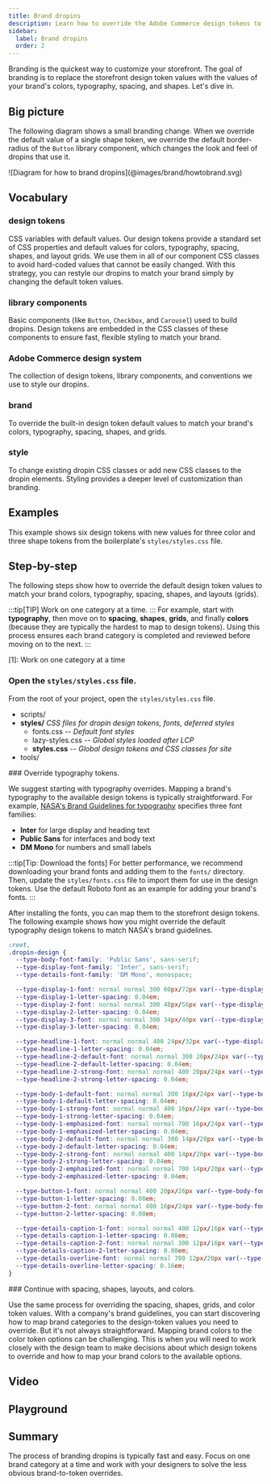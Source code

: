 ```yaml
---
title: Brand dropins
description: Learn how to override the Adobe Commerce design tokens to match your brand.
sidebar:
  label: Brand dropins
  order: 2
---
```



Branding is the quickest way to customize your storefront. The goal of branding is to replace the storefront design token values with the values of your brand's colors, typography, spacing, and shapes. Let's dive in.

## Big picture

The following diagram shows a small branding change. When we override the default value of a single shape token, we override the default border-radius of the `Button` library component, which changes the look and feel of dropins that use it.

<Diagram caption="How to override the dropin-design tokens.">
  ![Diagram for how to brand dropins](@images/brand/howtobrand.svg)
</Diagram>

## Vocabulary

<Vocabulary>

### design tokens

CSS variables with default values. Our design tokens provide a standard set of CSS properties and default values for colors, typography, spacing, shapes, and layout grids. We use them in all of our component CSS classes to avoid hard-coded values that cannot be easily changed. With this strategy, you can restyle our dropins to match your brand simply by changing the default token values.

<CodeImport code={base} title="All default design tokens" lang="css" frame="none" />

### library components

Basic components (like `Button`, `Checkbox`, and `Carousel`) used to build dropins. Design tokens are embedded in the CSS classes of these components to ensure fast, flexible styling to match your brand.

### Adobe Commerce design system

The collection of design tokens, library components, and conventions we use to style our dropins.

### brand

To override the built-in design token default values to match your brand's colors, typography, spacing, shapes, and grids.

### style

To change existing dropin CSS classes or add new CSS classes to the dropin elements. Styling provides a deeper level of customization than branding.

</Vocabulary>

## Examples

This example shows six design tokens with new values for three color and three shape tokens from the boilerplate's `styles/styles.css` file.

<CodeExample code={styles} lang="css" title="styles/styles.css" />

## Step-by-step

The following steps show how to override the default design token values to match your brand colors, typography, spacing, shapes, and layouts (grids).

:::tip[TIP]
Work on one category at a time.
:::
For example, start with **typography**, then move on to **spacing**, **shapes**, **grids**, and finally **colors** (because they are typically the hardest to map to design tokens). Using this process ensures each brand category is completed and reviewed before moving on to the next.
:::

<Tasks>

[1]: Work on one category at a time

<Task>

### Open the `styles/styles.css` file.

From the root of your project, open the `styles/styles.css` file.

<FileTree>
 
- scripts/
- **styles/** _CSS files for dropin design tokens, fonts, deferred styles_
  - fonts.css _-- Default font styles_
  - lazy-styles.css _-- Global styles loaded after LCP_
  - **styles.css** _-- Global design tokens and CSS classes for site_
- tools/

</FileTree>

</Task>

<Task>
### Override typography tokens.

We suggest starting with typography overrides. Mapping a brand's typography to the available design tokens is typically straightforward. For example, [NASA's Brand Guidelines for typography](https://www.nasa.gov/nasa-brand-center/brand-guidelines/#Typography) specifies three font families:

- **Inter** for large display and heading text
- **Public Sans** for interfaces and body text
- **DM Mono** for numbers and small labels

:::tip[Tip: Download the fonts]
For better performance, we recommend downloading your brand fonts and adding them to the `fonts/` directory. Then, update the `styles/fonts.css` file to import them for use in the design tokens. Use the default Roboto font as an example for adding your brand's fonts.
:::

After installing the fonts, you can map them to the storefront design tokens. The following example shows how you might override the default typography design tokens to match NASA's brand guidelines.

```css
:root,
.dropin-design {
  --type-body-font-family: 'Public Sans', sans-serif;
  --type-display-font-family: 'Inter', sans-serif;
  --type-details-font-family: 'DM Mono', monospace;

  --type-display-1-font: normal normal 300 60px/72px var(--type-display-font-family); /* Hero title */
  --type-display-1-letter-spacing: 0.04em;
  --type-display-2-font: normal normal 300 48px/56px var(--type-display-font-family); /* Banner title */
  --type-display-2-letter-spacing: 0.04em;
  --type-display-3-font: normal normal 300 34px/40px var(--type-display-font-family); /* Desktop & tablet section title */
  --type-display-3-letter-spacing: 0.04em;

  --type-headline-1-font: normal normal 400 24px/32px var(--type-display-font-family); /* Desktop & tablet page title */
  --type-headline-1-letter-spacing: 0.04em;
  --type-headline-2-default-font: normal normal 300 20px/24px var(--type-display-font-family); /* Rail title */
  --type-headline-2-default-letter-spacing: 0.04em;
  --type-headline-2-strong-font: normal normal 400 20px/24px var(--type-display-font-family); /* Mobile page and section title */
  --type-headline-2-strong-letter-spacing: 0.04em;

  --type-body-1-default-font: normal normal 300 16px/24px var(--type-body-font-family); /* Normal text paragraph */
  --type-body-1-default-letter-spacing: 0.04em;
  --type-body-1-strong-font: normal normal 400 16px/24px var(--type-body-font-family);
  --type-body-1-strong-letter-spacing: 0.04em;
  --type-body-1-emphasized-font: normal normal 700 16px/24px var(--type-body-font-family);
  --type-body-1-emphasized-letter-spacing: 0.04em;
  --type-body-2-default-font: normal normal 300 14px/20px var(--type-body-font-family);
  --type-body-2-default-letter-spacing: 0.04em;
  --type-body-2-strong-font: normal normal 400 14px/20px var(--type-body-font-family);
  --type-body-2-strong-letter-spacing: 0.04em;
  --type-body-2-emphasized-font: normal normal 700 14px/20px var(--type-body-font-family);
  --type-body-2-emphasized-letter-spacing: 0.04em;

  --type-button-1-font: normal normal 400 20px/26px var(--type-body-font-family); /* Primary button text */
  --type-button-1-letter-spacing: 0.08em;
  --type-button-2-font: normal normal 400 16px/24px var(--type-body-font-family); /* Small buttons */
  --type-button-2-letter-spacing: 0.08em;

  --type-details-caption-1-font: normal normal 400 12px/16px var(--type-details-font-family);
  --type-details-caption-1-letter-spacing: 0.08em;
  --type-details-caption-2-font: normal normal 300 12px/16px var(--type-details-font-family);
  --type-details-caption-2-letter-spacing: 0.08em;
  --type-details-overline-font: normal normal 700 12px/20px var(--type-details-font-family);
  --type-details-overline-letter-spacing: 0.16em;
}
```

</Task>
<Task>
### Continue with spacing, shapes, layouts, and colors.

Use the same process for overriding the spacing, shapes, grids, and color token values. With a company's brand guidelines, you can start discovering how to map brand categories to the design-token values you need to override. But it's not always straightforward. Mapping brand colors to the color token options can be challenging. This is when you will need to work closely with the design team to make decisions about which design tokens to override and how to map your brand colors to the available options.

</Task>
</Tasks>

## Video 

## Playground

## Summary

The process of branding dropins is typically fast and easy. Focus on one brand category at a time and work with your designers to solve the less obvious brand-to-token overrides.
